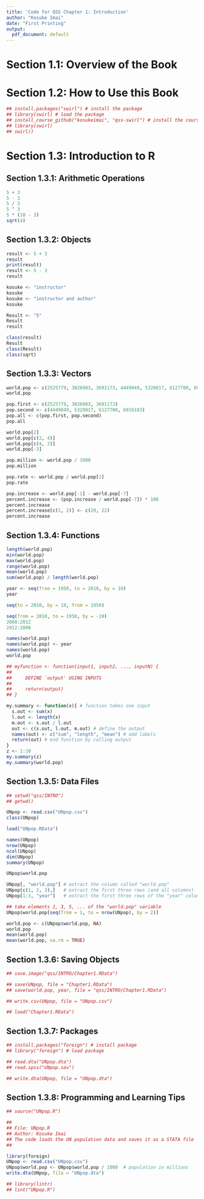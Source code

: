 ```yaml
---
title: 'Code for QSS Chapter 1: Introduction'
author: "Kosuke Imai"
date: "First Printing"
output:
  pdf_document: default
---
```


# Section 1.1: Overview of the Book

# Section 1.2: How to Use this Book

```r
## install.packages("swirl") # install the package
## library(swirl) # load the package
## install_course_github("kosukeimai", "qss-swirl") # install the course
## library(swirl)
## swirl()
```

# Section 1.3: Introduction to R

## Section 1.3.1: Arithmetic Operations

```r
5 + 3
5 - 3
5 / 3
5 ^ 3
5 * (10 - 3)
sqrt(4)
```

## Section 1.3.2: Objects

```r
result <- 5 + 3
result
print(result)
result <- 5 - 3
result

kosuke <- "instructor"
kosuke
kosuke <- "instructor and author"
kosuke

Result <- "5"
Result
result

class(result)
Result
class(Result)
class(sqrt)
```

## Section 1.3.3: Vectors

```r
world.pop <- c(2525779, 3026003, 3691173, 4449049, 5320817, 6127700, 6916183)
world.pop

pop.first <- c(2525779, 3026003, 3691173)
pop.second <- c(4449049, 5320817, 6127700, 6916183)
pop.all <- c(pop.first, pop.second)
pop.all

world.pop[2]
world.pop[c(2, 4)] 
world.pop[c(4, 2)] 
world.pop[-3]

pop.million <- world.pop / 1000
pop.million

pop.rate <- world.pop / world.pop[1]
pop.rate

pop.increase <- world.pop[-1] - world.pop[-7]
percent.increase <- (pop.increase / world.pop[-7]) * 100
percent.increase
percent.increase[c(1, 2)] <- c(20, 22)
percent.increase
```

## Section 1.3.4: Functions

```r
length(world.pop)  
min(world.pop)     
max(world.pop)     
range(world.pop)   
mean(world.pop)    
sum(world.pop) / length(world.pop) 

year <- seq(from = 1950, to = 2010, by = 10)
year

seq(to = 2010, by = 10, from = 1950)

seq(from = 2010, to = 1950, by = -10)
2008:2012
2012:2008

names(world.pop) 
names(world.pop) <- year
names(world.pop)
world.pop

## myfunction <- function(input1, input2, ..., inputN) {
## 
##     DEFINE `output' USING INPUTS
## 
##     return(output)
## }

my.summary <- function(x){ # function takes one input
  s.out <- sum(x)
  l.out <- length(x)
  m.out <- s.out / l.out
  out <- c(s.out, l.out, m.out) # define the output
  names(out) <- c("sum", "length", "mean") # add labels
  return(out) # end function by calling output
}
z <- 1:10
my.summary(z)
my.summary(world.pop)
```

## Section 1.3.5: Data Files

```r
## setwd("qss/INTRO")
## getwd()

UNpop <- read.csv("UNpop.csv") 
class(UNpop)

load("UNpop.RData") 

names(UNpop)
nrow(UNpop)
ncol(UNpop)
dim(UNpop)
summary(UNpop)

UNpop$world.pop

UNpop[, "world.pop"] # extract the column called "world.pop"
UNpop[c(1, 2, 3),]   # extract the first three rows (and all columns)
UNpop[1:3, "year"]   # extract the first three rows of the "year" column

## take elements 1, 3, 5, ... of the "world.pop" variable
UNpop$world.pop[seq(from = 1, to = nrow(UNpop), by = 2)]

world.pop <- c(UNpop$world.pop, NA)
world.pop
mean(world.pop)
mean(world.pop, na.rm = TRUE)
```

## Section 1.3.6: Saving Objects
```r
## save.image("qss/INTRO/Chapter1.RData")

## save(UNpop, file = "Chapter1.RData")
## save(world.pop, year, file = "qss/INTRO/Chapter1.RData")

## write.csv(UNpop, file = "UNpop.csv")

## load("Chapter1.RData")
```

## Section 1.3.7: Packages
```r
## install.packages("foreign") # install package
## library("foreign") # load package

## read.dta("UNpop.dta")
## read.spss("UNpop.sav")

## write.dta(UNpop, file = "UNpop.dta")
```

## Section 1.3.8: Programming and Learning Tips
```r
## source("UNpop.R")

##
## File: UNpop.R
## Author: Kosuke Imai
## The code loads the UN population data and saves it as a STATA file
##

library(foreign)
UNpop <- read.csv("UNpop.csv") 
UNpop$world.pop <- UNpop$world.pop / 1000  # population in millions
write.dta(UNpop, file = "UNpop.dta")

## library(lintr)
## lint("UNpop.R")
```